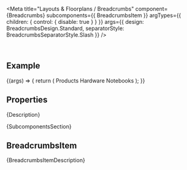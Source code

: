 
<Meta
  title="Layouts & Floorplans / Breadcrumbs"
  component={Breadcrumbs}
  subcomponents={{ BreadcrumbsItem }}
  argTypes={{
    children: { control: { disable: true } }
  }}
  args={{
    design: BreadcrumbsDesign.Standard,
    separatorStyle: BreadcrumbsSeparatorStyle.Slash
  }}
/>

<DocsHeader since="0.18.0" />

<br />

## Example

<Canvas>
  <Story name="Default">
    {(args) => {
      return (
        <Breadcrumbs {...args}>
          <BreadcrumbsItem>Products</BreadcrumbsItem>
          <BreadcrumbsItem>Hardware</BreadcrumbsItem>
          <BreadcrumbsItem>Notebooks</BreadcrumbsItem>
        </Breadcrumbs>
      );
    }}
  </Story>
</Canvas>

## Properties

<ArgsTableWithNote story="." />

<Markdown>{Description}</Markdown>

<Markdown>{SubcomponentsSection}</Markdown>

## BreadcrumbsItem

<Markdown>{BreadcrumbsItemDescription}</Markdown>

<Footer />
